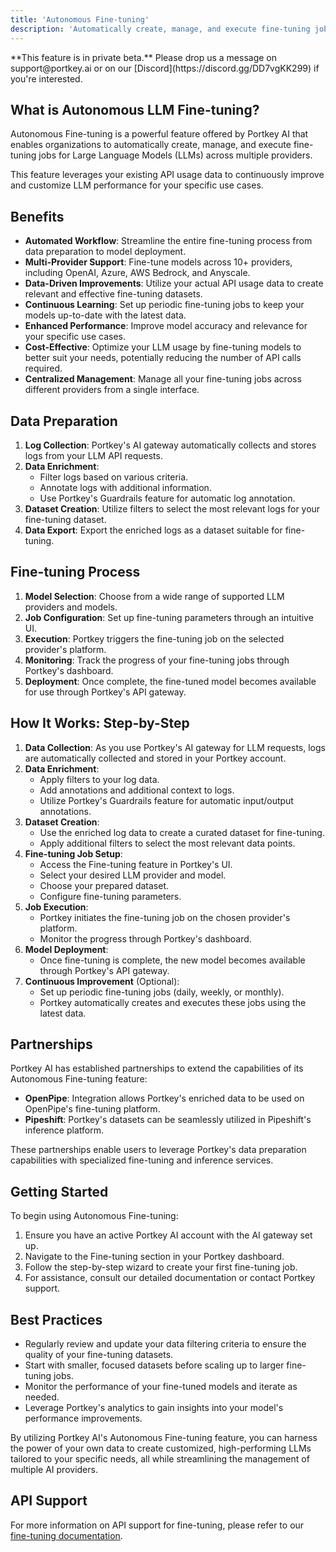 ```yaml
---
title: 'Autonomous Fine-tuning'
description: 'Automatically create, manage, and execute fine-tuning jobs for Large Language Models (LLMs) across multiple providers.'
---
```


<Info>
**This feature is in private beta.**
Please drop us a message on support@portkey.ai or on our [Discord](https://discord.gg/DD7vgKK299) if you're interested.
</Info>

## What is Autonomous LLM Fine-tuning?

Autonomous Fine-tuning is a powerful feature offered by Portkey AI that enables organizations to automatically create, manage, and execute fine-tuning jobs for Large Language Models (LLMs) across multiple providers.

This feature leverages your existing API usage data to continuously improve and customize LLM performance for your specific use cases.

## Benefits

- **Automated Workflow**: Streamline the entire fine-tuning process from data preparation to model deployment.
- **Multi-Provider Support**: Fine-tune models across 10+ providers, including OpenAI, Azure, AWS Bedrock, and Anyscale.
- **Data-Driven Improvements**: Utilize your actual API usage data to create relevant and effective fine-tuning datasets.
- **Continuous Learning**: Set up periodic fine-tuning jobs to keep your models up-to-date with the latest data.
- **Enhanced Performance**: Improve model accuracy and relevance for your specific use cases.
- **Cost-Effective**: Optimize your LLM usage by fine-tuning models to better suit your needs, potentially reducing the number of API calls required.
- **Centralized Management**: Manage all your fine-tuning jobs across different providers from a single interface.

## Data Preparation

1. **Log Collection**: Portkey's AI gateway automatically collects and stores logs from your LLM API requests.
2. **Data Enrichment**:
   - Filter logs based on various criteria.
   - Annotate logs with additional information.
   - Use Portkey's Guardrails feature for automatic log annotation.
3. **Dataset Creation**: Utilize filters to select the most relevant logs for your fine-tuning dataset.
4. **Data Export**: Export the enriched logs as a dataset suitable for fine-tuning.

## Fine-tuning Process

1. **Model Selection**: Choose from a wide range of supported LLM providers and models.
2. **Job Configuration**: Set up fine-tuning parameters through an intuitive UI.
3. **Execution**: Portkey triggers the fine-tuning job on the selected provider's platform.
4. **Monitoring**: Track the progress of your fine-tuning jobs through Portkey's dashboard.
5. **Deployment**: Once complete, the fine-tuned model becomes available for use through Portkey's API gateway.

## How It Works: Step-by-Step

1. **Data Collection**: As you use Portkey's AI gateway for LLM requests, logs are automatically collected and stored in your Portkey account.
2. **Data Enrichment**:
   - Apply filters to your log data.
   - Add annotations and additional context to logs.
   - Utilize Portkey's Guardrails feature for automatic input/output annotations.
3. **Dataset Creation**:
   - Use the enriched log data to create a curated dataset for fine-tuning.
   - Apply additional filters to select the most relevant data points.
4. **Fine-tuning Job Setup**:
   - Access the Fine-tuning feature in Portkey's UI.
   - Select your desired LLM provider and model.
   - Choose your prepared dataset.
   - Configure fine-tuning parameters.
5. **Job Execution**:
   - Portkey initiates the fine-tuning job on the chosen provider's platform.
   - Monitor the progress through Portkey's dashboard.
6. **Model Deployment**:
   - Once fine-tuning is complete, the new model becomes available through Portkey's API gateway.
7. **Continuous Improvement** (Optional):
   - Set up periodic fine-tuning jobs (daily, weekly, or monthly).
   - Portkey automatically creates and executes these jobs using the latest data.

## Partnerships

Portkey AI has established partnerships to extend the capabilities of its Autonomous Fine-tuning feature:

- **OpenPipe**: Integration allows Portkey's enriched data to be used on OpenPipe's fine-tuning platform.
- **Pipeshift**: Portkey's datasets can be seamlessly utilized in Pipeshift's inference platform.

These partnerships enable users to leverage Portkey's data preparation capabilities with specialized fine-tuning and inference services.

## Getting Started

To begin using Autonomous Fine-tuning:

1. Ensure you have an active Portkey AI account with the AI gateway set up.
2. Navigate to the Fine-tuning section in your Portkey dashboard.
3. Follow the step-by-step wizard to create your first fine-tuning job.
4. For assistance, consult our detailed documentation or contact Portkey support.

## Best Practices

- Regularly review and update your data filtering criteria to ensure the quality of your fine-tuning datasets.
- Start with smaller, focused datasets before scaling up to larger fine-tuning jobs.
- Monitor the performance of your fine-tuned models and iterate as needed.
- Leverage Portkey's analytics to gain insights into your model's performance improvements.

By utilizing Portkey AI's Autonomous Fine-tuning feature, you can harness the power of your own data to create customized, high-performing LLMs tailored to your specific needs, all while streamlining the management of multiple AI providers.

## API Support

For more information on API support for fine-tuning, please refer to our [fine-tuning documentation](/api-reference/inference-api/fine-tuning/create-fine-tuning-job).
